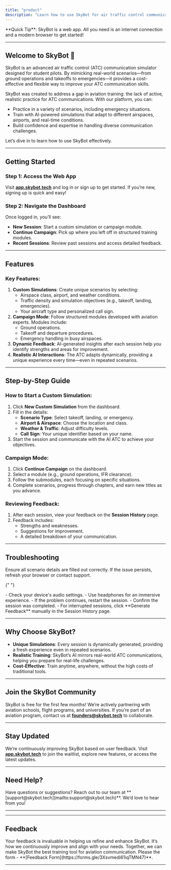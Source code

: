 ```yaml
---
title: "product"
description: "Learn how to use SkyBot for air traffic control communication training."
---
```


<Info>
  **Quick Tip**: SkyBot is a web app. All you need is an internet connection and
  a modern browser to get started!
</Info>

---

## Welcome to SkyBot 🚀

SkyBot is an advanced air traffic control (ATC) communication simulator designed for student pilots. By mimicking real-world scenarios—from ground operations and takeoffs to emergencies—it provides a cost-effective and flexible way to improve your ATC communication skills.

SkyBot was created to address a gap in aviation training: the lack of active, realistic practice for ATC communications. With our platform, you can:

- Practice in a variety of scenarios, including emergency situations.
- Train with AI-powered simulations that adapt to different airspaces, airports, and real-time conditions.
- Build confidence and expertise in handling diverse communication challenges.

Let’s dive in to learn how to use SkyBot effectively.

---

## Getting Started

### Step 1: Access the Web App

Visit **[app.skybot.tech](https://app.skybot.tech)** and log in or sign up to get started. If you’re new, signing up is quick and easy!

### Step 2: Navigate the Dashboard

Once logged in, you’ll see:

- **New Session**: Start a custom simulation or campaign module.
- **Continue Campaign**: Pick up where you left off in structured training modules.
- **Recent Sessions**: Review past sessions and access detailed feedback.

---

## Features

### Key Features:

1. **Custom Simulations**: Create unique scenarios by selecting:
   - Airspace class, airport, and weather conditions.
   - Traffic density and simulation objectives (e.g., takeoff, landing, emergencies).
   - Your aircraft type and personalized call sign.
2. **Campaign Mode**: Follow structured modules developed with aviation experts. Modules include:
   - Ground operations.
   - Takeoff and departure procedures.
   - Emergency handling in busy airspaces.
3. **Dynamic Feedback**: AI-generated insights after each session help you identify strengths and areas for improvement.
4. **Realistic AI Interactions**: The ATC adapts dynamically, providing a unique experience every time—even in repeated scenarios.

---

## Step-by-Step Guide

### How to Start a Custom Simulation:

1. Click **New Custom Simulation** from the dashboard.
2. Fill in the details:
   - **Scenario Type**: Select takeoff, landing, or emergency.
   - **Airport & Airspace**: Choose the location and class.
   - **Weather & Traffic**: Adjust difficulty levels.
   - **Call Sign**: Your unique identifier based on your name.
3. Start the session and communicate with the AI ATC to achieve your objectives.

### Campaign Mode:

1. Click **Continue Campaign** on the dashboard.
2. Select a module (e.g., ground operations, IFR clearance).
3. Follow the submodules, each focusing on specific situations.
4. Complete scenarios, progress through chapters, and earn new titles as you advance.

### Reviewing Feedback:

1. After each session, view your feedback on the **Session History** page.
2. Feedback includes:
   - Strengths and weaknesses.
   - Suggestions for improvement.
   - A detailed breakdown of your communication.

---

## Troubleshooting

<AccordionGroup>
  <Accordion title="Unable to Start a Session">
    Ensure all scenario details are filled out correctly. If the issue persists, refresh your browser or contact support.
  </Accordion>

{" "}

<Accordion title="Audio Issues">
  - Check your device's audio settings. - Use headphones for an immersive
  experience. - If the problem continues, restart the session.
</Accordion>

  <Accordion title="Feedback Not Generating">
    - Confirm the session was completed.  
    - For interrupted sessions, click **Generate Feedback** manually in the Session History page.
  </Accordion>
</AccordionGroup>

---

## Why Choose SkyBot?

- **Unique Simulations**: Every session is dynamically generated, providing a fresh experience even in repeated scenarios.
- **Realistic Training**: SkyBot’s AI mirrors real-world ATC communications, helping you prepare for real-life challenges.
- **Cost-Effective**: Train anytime, anywhere, without the high costs of traditional tools.

---

## Join the SkyBot Community

SkyBot is free for the first few months! We’re actively partnering with aviation schools, flight programs, and universities. If you’re part of an aviation program, contact us at **[founders@skybot.tech](mailto:founders@skybot.tech)** to collaborate.

---

## Stay Updated

We’re continuously improving SkyBot based on user feedback. Visit **[app.skybot.tech](https://app.skybot.tech)** to join the waitlist, explore new features, or access the latest updates.

---

## Need Help?

<Tip>
  Have questions or suggestions? Reach out to our team at
  **[support@skybot.tech](mailto:support@skybot.tech)**. We’d love to hear from
  you!
</Tip>

---

---

## Feedback

<Info>
  Your feedback is invaluable in helping us refine and enhance SkyBot. It’s how
  we continuously improve and align with your needs. Together, we can make
  SkyBot the best training tool for aviation communication. Please the form -
  **[Feedback Form](https://forms.gle/3Xsvmedi61iqTMN47)**.
</Info>

---
